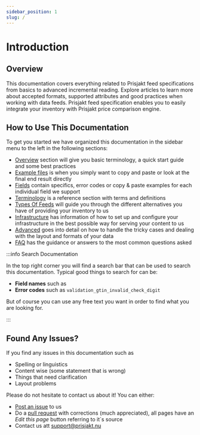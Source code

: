 ```yaml
---
sidebar_position: 1
slug: /
---
```



# Introduction

## Overview

This documentation covers everything related to Prisjakt feed specifications from basics to advanced incremental reading. Explore articles to learn more about accepted formats, supported attributes and good practices when working with data feeds. Prisjakt feed specification enables you to easily integrate your inventory with Prisjakt price comparison engine.
 
## How to Use This Documentation

To get you started we have organized this documentation in the sidebar menu to the left in the following sections:

- [Overview](/overview) section will give you basic terminology, a  quick start guide and some best practices
- [Example files](/examples) is when you simply want to copy and paste or look at the final end result directly
- [Fields](/fields) contain specifics, error codes or copy & paste examples for each individual field we support
- [Terminology](/terminology) is a reference section with terms and definitions
- [Types Of Feeds](/types-of-feeds) will guide you through the different alternatives you have of providing your inventory to us
- [Infrastructure](/infrastructure) has information of how to set up and configure your infrastructure in the best possible way for serving your content to us
- [Advanced](/advanced) goes into detail on how to handle the tricky cases and dealing with the layout and formats of your data
- [FAQ](/faq.md) has the guidance or answers to the most common questions asked
  

:::info Search Documentation

In the top right corner you will find a search bar that can be used to search this documentation. Typical good things to search for can be:

- **Field names** such as <Field name="gtin" dir="offer" />
- **Error codes** such as `validation_gtin_invalid_check_digit`

But of course you can use any free text you want in order to find what you are looking for.

:::

## Found Any Issues?

If you find any issues in this documentation such as

- Spelling or linguistics
- Content wise (some statement that is wrong)
- Things that need clarification
- Layout problems

Please do not hesitate to contact us about it! You can either:

- [Post an issue](https://github.com/Prisjakt/feed-specification/issues/new/choose) to us
- Do a [pull request](https://docs.github.com/en/pull-requests/collaborating-with-pull-requests/proposing-changes-to-your-work-with-pull-requests/about-pull-requests) with corrections (much appreciated), all pages have an *Edit this page* button referring to it´s source
- Contact us att support@prisjakt.nu